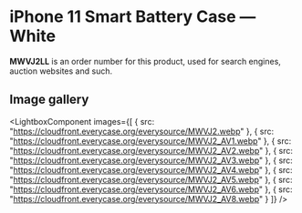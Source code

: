 
# iPhone 11 Smart Battery Case — White

<Callout type='info' emoji='👉🏻'>**MWVJ2LL** is an order number for this product, used for search engines, auction websites and such.</Callout>

## Image gallery

<LightboxComponent
    images={[
      {
        src: "https://cloudfront.everycase.org/everysource/MWVJ2.webp"
      },
      {
        src: "https://cloudfront.everycase.org/everysource/MWVJ2_AV1.webp"
      },
      {
        src: "https://cloudfront.everycase.org/everysource/MWVJ2_AV2.webp"
      },
      {
        src: "https://cloudfront.everycase.org/everysource/MWVJ2_AV3.webp"
      },
      {
        src: "https://cloudfront.everycase.org/everysource/MWVJ2_AV4.webp"
      },
      {
        src: "https://cloudfront.everycase.org/everysource/MWVJ2_AV5.webp"
      },
      {
        src: "https://cloudfront.everycase.org/everysource/MWVJ2_AV6.webp"
      },
      {
        src: "https://cloudfront.everycase.org/everysource/MWVJ2_AV8.webp"
      }
    ]}
  />
